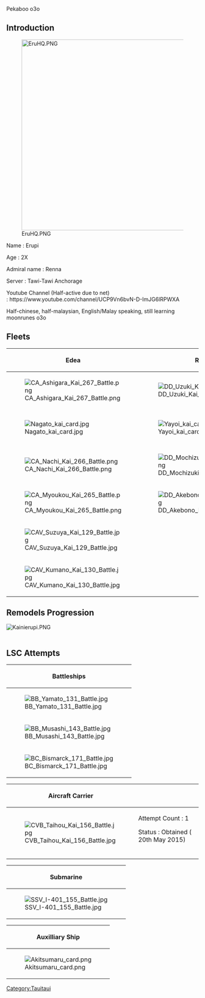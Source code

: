 


Pekaboo o3o
==Introduction==
[[File:EruHQ.PNG|500x500px]]

Name : Erupi

Age : 2X

Admiral name : Renna

Server : Tawi-Tawi Anchorage

Youtube Channel (Half-active due to net) : https://www.youtube.com/channel/UCP9Vn6bvN-D-ImJG6lRPWXA

Half-chinese, half-malaysian, English/Malay speaking, still learning moonrunes o3o
==Fleets==
{| class="article-table article-table-selected" border="0" cellpadding="1" cellspacing="1" style="width: 500px;"
|-
! scope="col" style="text-align:center;" |Edea
! scope="col" style="text-align:center;" |Ringabel
! scope="col" style="text-align:center;" |Tiz
! scope="col" style="text-align:center;" |Agnes
|-
|[[File:CA Ashigara Kai 267 Battle.png]]
|[[File:DD Uzuki Kai 309 Battle.jpg]]
|[[File:DD_Mutsuki_Kai_Ni_434_Battle.jpg]]
|[[File:DD Akatsuki Kai Ni 437 Battle.jpg]]
|-
|[[File:Nagato kai card.jpg]]
|[[File:Yayoi kai card.jpg]]
|[[File:DD_Kisaragi_Kai_Ni_435_Battle.jpg]]
|[[File:DD_Murakumo_Kai_205_Battle.png]]
|-
|[[File:CA Nachi Kai 266 Battle.png]]
|[[File:DD Mochizuki Kai 261 Battle.png]]
|[[File:DD_Fumizuki_Kai_257_Battle.png]]
|[[File:DD_Hibiki_Kai_235_Battle.png]]
|-
|[[File:CA Myoukou Kai 265 Battle.png]]
|[[File:DD Akebono Kai 231 Battle.png]]
|[[File:DD_Ushio_Kai_233_Battle.png]]
|[[File:DD_Inazuma_Kai_237_Battle.png]]
|-
|[[File:CAV Suzuya Kai 129 Battle.jpg]]
|
|
|[[File:DD_Ikazuchi_Kai_236_Battle.png]]
|-
|[[File:CAV Kumano Kai 130 Battle.jpg]]
|
|
|[[File:SS I-58 127 Battle.jpg]]
|}

==Remodels Progression==
[[File:Kainierupi.PNG|left]] 
<br/>
<br />

==LSC Attempts==

{| class="article-table" border="0" cellpadding="1" cellspacing="1" style="width: 500px;"
|-
! colspan="2" scope="col" |
Battleships
|-
|
[[File:BB_Yamato_131_Battle.jpg]]
|
Attempt Count : 1

Status : Obtained (30 Sept 2015)                    
|-
|[[File:BB_Musashi_143_Battle.jpg]]
|
Attempt Count : 1

Status : Obtained (28th June 2015)
|-
|[[File:BC_Bismarck_171_Battle.jpg]]
|
Attempt Count : 1

Status : Obtained (5th June 2015)
|}

{| class="article-table" border="0" cellpadding="1" cellspacing="1" style="float: left; width: 500px;"
|-
! scope="col" |Aircraft Carrier
! scope="col" |
|-
|[[File:CVB_Taihou_Kai_156_Battle.jpg]]
|
Attempt Count : 1

Status : Obtained ( 20th May 2015)                                        
|}

{| class="article-table" border="0" cellpadding="1" cellspacing="1" style="width: 500px;"
|-
! colspan="2" scope="col" |Submarine
|-
|[[File:SSV_I-401_155_Battle.jpg]]
|
Attempt Count : 0

Status : Not Yet Attempted                          
|}
{| class="article-table" border="0" cellpadding="1" cellspacing="1" style="width: 500px;"
|-
! colspan="2" scope="col" |Auxilliary Ship
|-
|[[File:Akitsumaru_card.png]]
|
Attempt Count : 0

Status : Obtained (via Summer Event drops)                            
|}
[[Category:Tauitaui]]